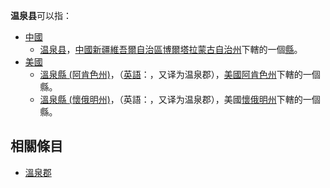 '''温泉县'''可以指：

* [[中國行政區劃|中國]]
** [[温泉县|温泉县]]，[[中華人民共和國|中國]][[新疆維吾爾自治區|新疆維吾爾自治區]][[博爾塔拉蒙古自治州|博爾塔拉蒙古自治州]]下轄的一個[[縣|縣]]。
* [[美國行政區劃|美國]]
** [[溫泉縣_(阿肯色州)|溫泉縣 (阿肯色州)]]，（[[英語|英語]]：{{lang|en|'''Hot Spring County, Arkansas'''}}，又译为温泉郡），[[美國|美國]][[阿肯色州|阿肯色州]]下轄的一個縣。
** [[溫泉縣_(懷俄明州)|溫泉縣 (懷俄明州)]]，（英語：{{lang|en|'''Hot Springs County, Wyoming'''}}，又译为温泉郡），美國[[懷俄明州|懷俄明州]]下轄的一個縣。

==相關條目==
* [[溫泉郡|溫泉郡]]

{{disambig|W温泉县 (消歧义)|Cat=三字县名消歧义}}